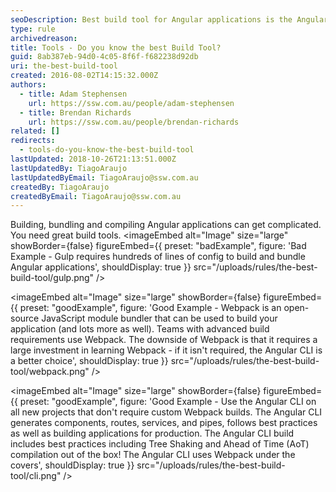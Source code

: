 ```yaml
---
seoDescription: Best build tool for Angular applications is the Angular CLI, which provides efficient building and bundling with minimal configuration.
type: rule
archivedreason:
title: Tools - Do you know the best Build Tool?
guid: 8ab387eb-94d0-4c05-8f6f-f682238d92db
uri: the-best-build-tool
created: 2016-08-02T14:15:32.000Z
authors:
  - title: Adam Stephensen
    url: https://ssw.com.au/people/adam-stephensen
  - title: Brendan Richards
    url: https://ssw.com.au/people/brendan-richards
related: []
redirects:
  - tools-do-you-know-the-best-build-tool
lastUpdated: 2018-10-26T21:13:51.000Z
lastUpdatedBy: TiagoAraujo
lastUpdatedByEmail: TiagoAraujo@ssw.com.au
createdBy: TiagoAraujo
createdByEmail: TiagoAraujo@ssw.com.au
---
```


Building, bundling and compiling Angular applications can get complicated. You need great build tools.
<imageEmbed
  alt="Image"
  size="large"
  showBorder={false}
  figureEmbed={{
    preset: "badExample",
    figure: 'Bad Example - Gulp requires hundreds of lines of config to build and bundle Angular applications',
    shouldDisplay: true
  }}
  src="/uploads/rules/the-best-build-tool/gulp.png"
/>

<imageEmbed
  alt="Image"
  size="large"
  showBorder={false}
  figureEmbed={{
    preset: "goodExample",
    figure: 'Good Example - Webpack is an open-source JavaScript module bundler that can be used to build your application (and lots more as well). Teams with advanced build requirements use Webpack. The downside of Webpack is that it requires a large investment in learning Webpack - if it isn\'t required, the Angular CLI is a better choice',
    shouldDisplay: true
  }}
  src="/uploads/rules/the-best-build-tool/webpack.png"
/>

<imageEmbed
  alt="Image"
  size="large"
  showBorder={false}
  figureEmbed={{
    preset: "goodExample",
    figure: 'Good Example - Use the Angular CLI on all new projects that don\'t require custom Webpack builds. The Angular CLI generates components, routes, services, and pipes, follows best practices as well as building applications for production. The Angular CLI build includes best practices including Tree Shaking and Ahead of Time (AoT) compilation out of the box! The Angular CLI uses Webpack under the covers',
    shouldDisplay: true
  }}
  src="/uploads/rules/the-best-build-tool/cli.png"
/>
